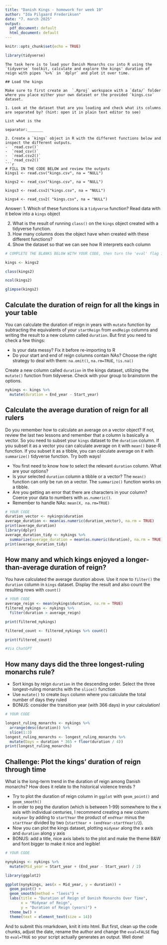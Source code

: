 ```yaml
---
title: "Danish Kings - homework for week 10"
author: "Ida Pilgaard Frederiksen"
date: "7. march 2025"
output:
  pdf_document: default
  html_document: default
---
```

```r
knitr::opts_chunk$set(echo = TRUE)
```

 
```r
library(tidyverse)
```

```
The task here is to load your Danish Monarchs csv into R using the `tidyverse` toolkit, calculate and explore the kings' duration of reign with pipes `%>%` in `dplyr` and plot it over time.

## Load the kings

Make sure to first create an  `.Rproj` workspace with a `data/` folder where you place either your own dataset or the provided `kings.csv` dataset. 

1. Look at the dataset that are you loading and check what its columns are separated by? (hint: open it in plain text editor to see)

List what is the

separator:_______  

2. Create a `kings` object in R with the different functions below and inspect the different outputs.
-  `read.csv()`
-  `read_csv()`
-  `read.csv2()` 
-  `read_csv2()`
```r
# FILL IN THE CODE BELOW and review the outputs
kings1 <- read.csv("kings.csv", na = "NULL")

kings2 <- read_csv("kings.csv", na = "NULL")

kings3 <- read.csv2("kings.csv", na = "NULL")

kings4 <- read_csv2( "kings.csv", na = "NULL")
```
Answer: 
1. Which of these functions is a `tidyverse` function? Read data with it below into a `kings` object

2. What is the result of running `class()` on the `kings` object created with a tidyverse function.
3. How many columns does the object have when created with these different functions?
4. Show the dataset so that we can see how R interprets each column

```r
# COMPLETE THE BLANKS BELOW WITH YOUR CODE, then turn the 'eval' flag in this chunk to TRUE.

kings <- kings2

class(kings2)

ncol(kings2)

glimpse(kings2)

```

## Calculate the duration of reign for all the kings in your table
You can calculate the duration of reign in years with `mutate` function by subtracting the equivalents of your `startReign` from `endReign` columns and writing the result to a new column called `duration`. But first you need to check a few things:

* Is your data messy? Fix it before re-importing to R
* Do your start and end of reign columns contain NAs? Choose the right strategy to deal with them: `na.omit()`, `na.rm=TRUE`, `!is.na()`


Create a new column called  `duration` in the kings dataset, utilizing the `mutate()` function from tidyverse. Check with your group to brainstorm the options.


```r
nykings <- kings %>% 
  mutate(duration = End_year - Start_year)
```


## Calculate the average duration of reign for all rulers
Do you remember how to calculate an average on a vector object? If not, review the last two lessons and remember that a column is basically a vector. So you need to subset your `kings` dataset to the `duration` column. If you subset it as a vector you can calculate average on it with `mean()` base-R function. If you subset it as a tibble, you can calculate average on it with `summarize()` tidyverse function. Try both ways!

* You first need to know how to select the relevant `duration` column. What are your options?
* Is your selected `duration` column a tibble or a vector? The `mean()` function can only be run on a vector. The `summarize()` function works on a tibble.
* Are you getting an error that there are characters in your column? Coerce your data to numbers with `as.numeric()`.
* Remember to handle NAs: `mean(X, na.rm=TRUE)`


```r
# YOUR CODE
duration_vector <- nykings$duration
average_duration <- mean(as.numeric(duration_vector), na.rm = TRUE)
print(average_duration)
library(dplyr)
average_duration_tidy <- nykings %>%
  summarize(average_duration = mean(as.numeric(duration), na.rm = TRUE))
print(average_duration_tidy)
```

## How many and which kings enjoyed a longer-than-average duration of reign?

You have calculated the average duration above. Use it now to `filter()` the `duration` column in  `kings` dataset. Display the result and also  count the resulting rows with `count()`

```r
# YOUR CODE
average_reign <- mean(nykings$duration, na.rm = TRUE)
filtered_nykings <- nykings %>%
  filter(duration > average_reign)

print(filtered_nykings)

filtered_count <- filtered_nykings %>% count()

print(filtered_count)

#Via ChatGPT

```
## How many days did the three longest-ruling monarchs rule? 

* Sort kings by reign `duration` in the descending order. Select the three longest-ruling monarchs with the `slice()` function
* Use `mutate()` to create `Days` column where you calculate the total number of days they ruled
* BONUS: consider the transition year (with 366 days) in your calculation!

```r
# YOUR CODE

longest_ruling_monarchs <- nykings %>%
  arrange(desc(duration)) %>%
  slice(1:3)
longest_ruling_monarchs <- longest_ruling_monarchs %>%
  mutate(Days = duration * 365 + floor(duration / 4))
print(longest_ruling_monarchs)
```


## Challenge: Plot the kings' duration of reign through time

What is the long-term trend in the duration of reign among Danish monarchs? How does it relate to the historical violence trends ? 

* Try to plot the duration of reign column in `ggplot` with `geom_point()` and  `geom_smooth()`
* In order to peg the duration (which is between 1-99) somewhere to the x axis with individual centuries, I recommend creating a new column `midyear` by adding to `startYear` the product of `endYear` minus the `startYear` divided by two (`startYear + (endYear-startYear)/2`).
* Now you can plot the kings dataset, plotting `midyear` along the x axis and `duration` along y axis
* BONUS: add a title, nice axis labels to the plot and make the theme B&W and font bigger to make it nice and legible!

```r
# YOUR CODE

nynykings <- nykings %>%
  mutate(Mid_year = Start_year + (End_year - Start_year) / 2)

library(ggplot2)

ggplot(nynykings, aes(x = Mid_year, y = duration)) +
  geom_point() +
  geom_smooth(method = "loess") +
  labs(title = "Duration of Reign of Danish Monarchs Over Time",
       x = "Midyear of Reign",
       y = "Duration of Reign (years)") +
  theme_bw() +
  theme(text = element_text(size = 14))

```

And to submit this rmarkdown, knit it into html. But first, clean up the code chunks, adjust the date, rename the author and change the `eval=FALSE` flag to `eval=TRUE` so your script actually generates an output.
Well done!